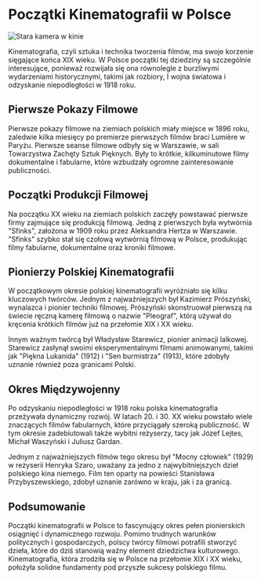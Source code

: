 # Początki Kinematografii w Polsce

![Stara kamera w kinie](/baner_old_camera.webp)

Kinematografia, czyli sztuka i technika tworzenia filmów, ma swoje korzenie sięgające końca XIX wieku. W Polsce początki tej dziedziny są szczególnie interesujące, ponieważ rozwijała się ona równolegle z burzliwymi wydarzeniami historycznymi, takimi jak rozbiory, I wojna światowa i odzyskanie niepodległości w 1918 roku.

## Pierwsze Pokazy Filmowe

Pierwsze pokazy filmowe na ziemiach polskich miały miejsce w 1896 roku, zaledwie kilka miesięcy po premierze pierwszych filmów braci Lumière w Paryżu. Pierwsze seanse filmowe odbyły się w Warszawie, w sali Towarzystwa Zachęty Sztuk Pięknych. Były to krótkie, kilkuminutowe filmy dokumentalne i fabularne, które wzbudzały ogromne zainteresowanie publiczności.

## Początki Produkcji Filmowej

Na początku XX wieku na ziemiach polskich zaczęły powstawać pierwsze firmy zajmujące się produkcją filmową. Jedną z pierwszych była wytwórnia "Sfinks", założona w 1909 roku przez Aleksandra Hertza w Warszawie. "Sfinks" szybko stał się czołową wytwórnią filmową w Polsce, produkując filmy fabularne, dokumentalne oraz kroniki filmowe.

## Pionierzy Polskiej Kinematografii

W początkowym okresie polskiej kinematografii wyróżniało się kilku kluczowych twórców. Jednym z najważniejszych był Kazimierz Prószyński, wynalazca i pionier techniki filmowej. Prószyński skonstruował pierwszą na świecie ręczną kamerę filmową o nazwie "Pleograf", którą używał do kręcenia krótkich filmów już na przełomie XIX i XX wieku.

Innym ważnym twórcą był Władysław Starewicz, pionier animacji lalkowej. Starewicz zasłynął swoimi eksperymentalnymi filmami animowanymi, takimi jak "Piękna Lukanida" (1912) i "Sen burmistrza" (1913), które zdobyły uznanie również poza granicami Polski.

## Okres Międzywojenny

Po odzyskaniu niepodległości w 1918 roku polska kinematografia przeżywała dynamiczny rozwój. W latach 20. i 30. XX wieku powstało wiele znaczących filmów fabularnych, które przyciągały szeroką publiczność. W tym okresie zadebiutowali także wybitni reżyserzy, tacy jak Józef Lejtes, Michał Waszyński i Juliusz Gardan.

Jednym z najważniejszych filmów tego okresu był "Mocny człowiek" (1929) w reżyserii Henryka Szaro, uważany za jedno z najwybitniejszych dzieł polskiego kina niemego. Film ten oparty na powieści Stanisława Przybyszewskiego, zdobył uznanie zarówno w kraju, jak i za granicą.

## Podsumowanie

Początki kinematografii w Polsce to fascynujący okres pełen pionierskich osiągnięć i dynamicznego rozwoju. Pomimo trudnych warunków politycznych i gospodarczych, polscy twórcy filmowi potrafili stworzyć dzieła, które do dziś stanowią ważny element dziedzictwa kulturowego. Kinematografia, która zrodziła się w Polsce na przełomie XIX i XX wieku, położyła solidne fundamenty pod przyszłe sukcesy polskiego filmu.
